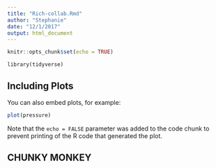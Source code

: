 ```yaml
---
title: "Rich-collab.Rmd"
author: "Stephanie"
date: "12/1/2017"
output: html_document
---
```


```r
knitr::opts_chunk$set(echo = TRUE)
```


```
library(tidyverse)
```

## Including Plots

You can also embed plots, for example:

```r
plot(pressure)
```

Note that the `echo = FALSE` parameter was added to the code chunk to prevent printing of the R code that generated the plot.

## CHUNKY MONKEY
